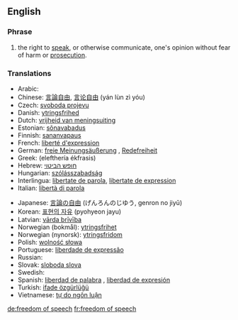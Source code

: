 ==English==

===Phrase===
#the right to [[speak]], or otherwise communicate, one's opinion without fear of harm or [[prosecution]].


{{wikipedia}}


===Translations===
{{trans-top|right to speak without fear of harm}}
* Arabic: {{ARchar|[[حرية الرأي والتعبير]]}} {{f}}
* Chinese: [[言論自由]], [[言论自由]] (yán lùn zì yóu)
* Czech: [[svoboda projevu]] {{f}}
* Danish: [[ytringsfrihed]]
* Dutch: [[vrijheid van meningsuiting]] {{f}}
* Estonian: [[sõnavabadus]]
* Finnish: [[sananvapaus]]
* French: [[liberté d'expression]] {{f}}
* German: [[freie Meinungsäußerung]] {{f}}, [[Redefreiheit]] {{f}}
* Greek: {{t|el|ελευθερία έκφρασης|f|sc=Grek}} (elefthería ékfrasis)
* Hebrew: [[חופש הביטוי]]
* Hungarian: [[szólásszabadság]]
* Interlingua: [[libertate de parola]], [[libertate de expression]]
* Italian: [[libertà di parola]] {{f}}
{{trans-mid}}
* Japanese: [[言論の自由]] (げんろんのじゆう, genron no jiyū) <!-- [[表現の自由]]?-->
* Korean: [[표현의 자유]] (pyohyeon jayu)
* Latvian: [[vārda brīvība]] {{f}}
* Norwegian (bokmål): [[ytringsfrihet]] {{f}}
* Norwegian (nynorsk): [[ytringsfridom]]
* Polish: [[wolność słowa]] {{f}}
* Portuguese: [[liberdade de expressão]] {{f}}
* Russian: {{t-|ru|свобода слова|f|tr=svobóda slóva|sc=Cyrl}}
* Slovak: [[sloboda slova]] {{f}}
* Swedish: {{t+|sv|yttrandefrihet}}
* Spanish: [[liberdad de palabra]] {{f}}, [[liberdad de expresión]] {{f}}
* Turkish: [[ifade özgürlüğü]]
* Vietnamese: [[tự do ngôn luận]]
{{trans-bottom}}

[[de:freedom of speech]]
[[fr:freedom of speech]]